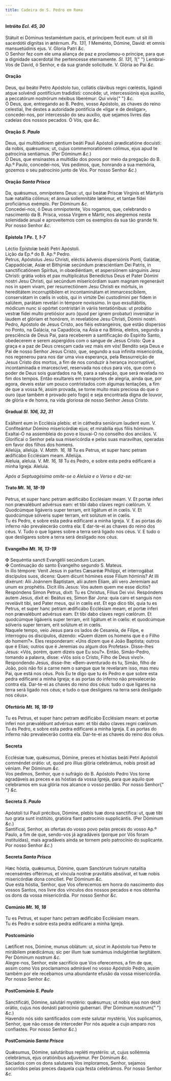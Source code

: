 ```yaml
---
title: Cadeira de S. Pedro em Roma
---
```


<h4 class="text-center">
  Intróito <em>Ecl. 45, 30</em>
</h4>
<div class="container-fluid">
  <div class="row">
    <div class="col-6 dropcaps text-justify">
      Státuit ei Dóminus testaméntum pacis, et príncipem fecit eum: ut sit illi
      sacerdótii dígnitas in ætérnum. <em>Ps. 131, 1</em> Meménto, Dómine,
      David: et omnis mansuetúdinis ejus. V. Gloria Patri <em>&c.</em>
    </div>
    <div class="col-6 dropcaps text-justify">
      O Senhor fez com ele uma aliança de paz e proclamou-o príncipe, para que a
      dignidade sacerdotal lhe pertencesse eternamente. <em>Sl. 131, 1</em>{" "}
      Lembrai-Vos de David, ó Senhor, e da sua grande solicitude. V. Glória ao
      Pai <em>&c.</em>
    </div>
  </div>
</div>

<h4 class="text-center">Oração</h4>
<div class="container-fluid">
  <div class="row">
    <div class="col-6 dropcaps text-justify">
      Deus, qui beáto Petro Apóstolo tuo, collátis clávibus regni cœléstis,
      ligándi atque solvéndi pontifícium tradidísti: concéde; ut, intercessiónis
      ejus auxílio, a peccatórum nostrórum néxibus liberémur: Qui vivis{" "}
      <em>&c.</em>
    </div>
    <div class="col-6 dropcaps text-justify">
      Ó Deus, que, entregando ao B. Pedro, vosso Apóstolo, as chaves do reino
      celestial, lhe destes a autoridade pontifícia de «ligar e de desligar»,
      concedei-nos, por intercessão do seu auxílio, que sejamos livres das
      cadeias dos nossos pecados. Ó Vós, que <em>&c.</em>
    </div>
  </div>
</div>

<h4 class="text-center">
  Oração <em>S. Paulo</em>
</h4>
<div class="container-fluid">
  <div class="row">
    <div class="col-6 dropcaps text-justify">
      Deus, qui multitúdinem géntium beáti Pauli Apóstoli prædicatióne docuísti:
      da nobis, quǽsumus; ut, cujus commemoratiónem cólimus, ejus apud te
      patrocínia sentiámus. (Per Dóminum <em>&c.</em>)
    </div>
    <div class="col-6 dropcaps text-justify">
      Ó Deus, que ensinastes a multidão dos povos por meio da pregação do B.
      Ap.º Paulo, concedei-nos, Vos pedimos, que, honrando a sua memória,
      gozemos o seu patrocínio junto de Vós. Por nosso Senhor <em>&c.</em>)
    </div>
  </div>
</div>

<h4 class="text-center">
  Oração <em>Santa Prisca</em>
</h4>
<div class="container-fluid">
  <div class="row">
    <div class="col-6 dropcaps text-justify">
      Da, quǽsumus, omnípotens Deus: ut, qui beátæ Priscæ Vírginis et Mártyris
      tuæ natalítia cólimus; et ánnua sollemnitáte lætémur, et tantae fídei
      proficiámus exémplo. Per Dóminum <em>&c.</em>
    </div>
    <div class="col-6 dropcaps text-justify">
      Concedei-nos, ó Deus omnipotente, Vos rogamos, que, celebrando o
      nascimento da B. Prisca, vossa Virgem e Mártir, nos alegremos nesta
      solenidade anual e aproveitemos com os exemplos da sua tão grande fé. Por
      nosso Senhor <em>&c.</em>
    </div>
  </div>
</div>

<h4 class="text-center">
  Epístola <em>1 Pe. 1, 1-7</em>
</h4>
<div class="container-fluid">
  <div class="row">
    <div class="col-6 text-justify">Léctio Epístolæ beáti Petri Apóstoli.</div>
    <div class="col-6 text-justify">Lição da Ep.ª do B. Ap.º Pedro.</div>
    <div class="col-6 dropcaps text-justify">
      Petrus, Apóstolus Jesu Christi, eléctis ádvenis dispersiónis Ponti,
      Galátiæ, Cappadóciæ, Asiæ et Bithýniæ secúndum præsciéntiam Dei Patris, in
      sanctificatiónem Spíritus, in obœdiéntiam, et aspersiónem sánguinis Jesu
      Christi: grátia vobis et pax multiplicátus Benedíctus Deus et Pater Dómini
      nostri Jesu Christi, qui secúndum misericórdiam suam magnam regenerávit
      nos in spem vivam, per resurrectiónem Jesu Christi ex mórtuis, in
      hereditátem incorruptíbilem et incontaminátam et immarcescíbilem,
      conservátam in cœlis in vobis, qui in virtúte Dei custodímini per fidem in
      salútem, parátam revelári in témpore novíssimo. In quo exsultábitis,
      módicum nunc si opórtet contristári in váriis tentatiónibus: ut probátio
      vestræ fídei multo pretiósior auro (quod per ignem probatur) inveniátur in
      laudem et glóriam et honórem, in revelatióne Jesu Christi, Dómini nostri.
    </div>
    <div class="col-6 dropcaps text-justify">
      Pedro, Apóstolo de Jesus Cristo, aos fiéis estrangeiros, que estão
      dispersos no Ponto, na Galácia, na Capadócia, na Ásia e na Bitínia,
      eleitos, segundo a presciência de Deus Pai, para receberem a santificação
      do Espírito Santo, obedecerem e serem aspergidos com o sangue de Jesus
      Cristo: Que a graça e a paz de Deus cresçam cada vez mais em vós! Bendito
      seja Deus e Pai de nosso Senhor Jesus Cristo, que, segundo a sua infinita
      misericórdia, nos regenerou para nos dar uma viva esperança, pela
      Ressurreição de Jesus Cristo dos mortos, a fim de nos conduzir à herança
      incorruptível, incontaminada e imarcescível, reservada nos céus para vós,
      que com o poder de Deus sois guardados na fé, para a salvação, que será
      revelada no fim dos tempos. Então exultareis em transportes de alegria,
      ainda que, por agora, deveis estar um pouco contristados com algumas
      tentações, a fim de que a vossa fé, assim provada, se torne muito mais
      preciosa do que o ouro (que também é provado pelo fogo) e seja encontrada
      digna de louvor, de glória e de honra, na vida gloriosa de nosso Senhor
      Jesus Cristo.
    </div>
  </div>
</div>

<h4 class="text-center">
  Gradual <em>Sl. 106, 32, 31</em>
</h4>
<div class="container-fluid">
  <div class="row">
    <div class="col-6 dropcaps text-justify">
      Exáltent eum in Ecclésia plebis: et in cáthedra seniórum laudent eum. V.
      Confiteántur Dómino misericórdiæ ejus; et mirabília ejus fíliis hóminum.
    </div>
    <div class="col-6 dropcaps text-justify">
      Exaltai-O na assembleia do povo e louvai-O no conselho dos anciãos. V.
      Glorificai o Senhor pela sua misericórdia e pelas suas maravilhas,
      operadas em favor dos filhos dos homens.
    </div>
    <div class="col-6 text-justify">
      Allelúja, allelúja. V. <em>Matth. 16, 18</em> Tu es Petrus, et super hanc
      petram ædificábo Ecclésiam meam. Allelúja.
    </div>
    <div class="col-6 text-justify">
      Aleluia, aleluia. V. <em>Mt. 16, 18</em> Tu és Pedro, e sobre esta pedra
      edificarei a minha Igreja. Aleluia.
    </div>
  </div>
</div>

<em>Após a Septuagésima omite-se o Aleluia e o Verso e diz-se:</em>

<h4 class="text-center">
  Trato <em>Mt. 16, 18-19</em>
</h4>
<div class="container-fluid">
  <div class="row">
    <div class="col-6 dropcaps text-justify">
      Petrus, et super hanc petram ædificábo Ecclésiam meam. V. Et portæ ínferi
      non prævalébunt advérsus eam: et tibi dabo claves regni cœlórum. V.
      Quodcúmque ligáveris super terram, erit ligátum et in cœlis. V. Et
      quodcúmque sólveris super terram, erit solútum et in cœlis.
    </div>
    <div class="col-6 dropcaps text-justify">
      Tu és Pedro, e sobre esta pedra edificarei a minha Igreja. V. E as portas
      do inferno não prevalecerão contra ela: E dar-te-ei as chaves do reino dos
      céus. V. Tudo o que ligares sobre a terra será ligado nos céus. V. E tudo
      o que desligares sobre a terra será desligado nos céus.
    </div>
  </div>
</div>

<h4 class="text-center">
  Evangelho <em>Mt. 16, 13-19</em>
</h4>
<div class="container-fluid">
  <div class="row">
    <div class="col-6 text-justify">
      <span class="text-danger">&#10016;</span> Sequéntia sancti Evangélii
      secúndum Lucam.
    </div>
    <div class="col-6 text-justify">
      <span class="text-danger">&#10016;</span> Continuação do santo Evangelho
      segundo S. Mateus.
    </div>
    <div class="col-6 dropcaps text-justify">
      In illo témpore: Venit Jesus in partes Cæsaréæ Philíppi, et interrogábat
      discípulos suos, dicens: Quem dicunt hómines esse Fílium hóminis? At illi
      dixérunt: Alii Joánnem Baptístam, alii autem Elíam, alii vero Jeremíam aut
      unum ex prophétis. Dicit illis Jesus: Vos autem quem me esse dícitis?
      Respóndens Simon Petrus, dixit: Tu es Christus, Fílius Dei vivi.
      Respóndens autem Jesus, dixit ei: Beátus es, Simon Bar Jona: quia caro et
      sanguis non revelávit tibi, sed Pater meus, qui in cœlis est. Et ego dico
      tibi, quia tu es Petrus, et super hanc petram ædificábo Ecclésiam meam, et
      portæ ínferi non prævalébunt advérsus eam. Et tibi dabo claves regni
      cœlórum. Et quodcúmque ligáveris super terram, erit ligátum et in cœlis:
      et quodcúmque sólveris super terram, erit solútum et in cœlis.
    </div>
    <div class="col-6 dropcaps text-justify">
      Naquele tempo, veio Jesus para os lados de Cesareia, de Filipe, e
      interrogou os discípulos, dizendo: «Quem dizem os homens que é o Filho do
      homem?». Eles responderam: «Uns dizem que é João Baptista; outros que é
      Elias; outros que é Jeremias ou algum dos Profetas». Disse-lhes Jesus:
      «Vós, porém, quem dizeis que Eu sou?». Então, Simão-Pedro, tomando a
      palavra, disse: «Vós sois o Cristo, Filho de Deus vivo!». Respondendo
      Jesus, disse-lhe: «Bem-aventurado és tu, Simão, filho de João, pois não
      foi a carne nem o sangue que te revelaram isso, mas meu Pai, que está nos
      céus. Pois Eu te digo que tu és Pedro e que sobre esta pedra edificarei a
      minha Igreja; e as portas do inferno não prevalecerão contra ela.
      Dar-te-ei as chaves do reino dos céus: tudo o que ligares na terra será
      ligado nos céus; e tudo o que desligares na terra será desligado nos
      céus».
    </div>
  </div>
</div>

<h4 class="text-center">
  Ofertório <em>Mt. 16, 18-19</em>
</h4>
<div class="container-fluid">
  <div class="row">
    <div class="col-6 dropcaps text-justify">
      Tu es Petrus, et super hanc petram ædificábo Ecclésiam meam: et portæ
      inferi non prævalébunt advérsus eam: et tibi dabo claves regni cœlórum.
    </div>
    <div class="col-6 dropcaps text-justify">
      Tu és Pedro, e sobre esta pedra edificarei a minha Igreja. E as portas do
      inferno não prevalecerão contra ela. Dar-te-ei as chaves do reino dos
      céus.
    </div>
  </div>
</div>

<h4 class="text-center">Secreta</h4>
<div class="container-fluid">
  <div class="row">
    <div class="col-6 dropcaps text-justify">
      Ecclésiæ tuæ, quǽsumus, Dómine, preces et hóstias beáti Petri Apóstoli
      comméndet orátio: ut, quod pro illíus glória celebrámus, nobis prosit ad
      véniam. Per Dóminum <em>&c.</em>
    </div>
    <div class="col-6 dropcaps text-justify">
      Vos pedimos, Senhor, que o sufrágio do B. Apóstolo Pedro Vos torne
      agradáveis as preces e as hóstias da vossa Igreja, para que aquilo que
      celebramos em sua glória nos alcance o vosso perdão. Por nosso Senhor{" "}
      <em>&c.</em>
    </div>
  </div>
</div>

<h4 class="text-center">
  Secreta <em>S. Paulo</em>
</h4>
<div class="container-fluid">
  <div class="row">
    <div class="col-6 dropcaps text-justify">
      Apóstoli tui Pauli précibus, Dómine, plebis tuæ dona sanctífica: ut, quæ
      tibi tuo grata sunt institúto, gratióra fiant patrocínio supplicántis.
      (Per Dóminum <em>&c.</em>)
    </div>
    <div class="col-6 dropcaps text-justify">
      Santificai, Senhor, as ofertas do vosso povo pelas preces do vosso Ap.º
      Paulo, a fim de que, sendo-vos já agradáveis (porque por Vós foram
      instituídas), mais agradáveis ainda se tornem pelo patrocínio do
      suplicante. Por nosso Senhor <em>&c.</em>)
    </div>
  </div>
</div>

<h4 class="text-center">
  Secreta <em>Santa Prisca</em>
</h4>
<div class="container-fluid">
  <div class="row">
    <div class="col-6 dropcaps text-justify">
      Hæc hóstia, quǽsumus, Dómine, quam Sanctórum tuórum natalítia recenséntes
      offérimus, et víncula nostræ pravitátis absólvat, et tuæ nobis
      misericórdiæ dona concíliet. Per Dóminum <em>&c.</em>
    </div>
    <div class="col-6 dropcaps text-justify">
      Que esta hóstia, Senhor, que Vos oferecemos em honra do nascimento dos
      vossos Santos, nos livre dos vínculos dos nossos pecados e nos obtenha os
      dons da vossa misericórdia. Por nosso Senhor <em>&c.</em>
    </div>
  </div>
</div>

<h4 class="text-center">
  Comúnio <em>Mt. 16, 18</em>
</h4>
<div class="container-fluid">
  <div class="row">
    <div class="col-6 dropcaps text-justify">
      Tu es Petrus, et super hanc petram ædificábo Ecclésiam meam.
    </div>
    <div class="col-6 dropcaps text-justify">
      Tu és Pedro e sobre esta pedra edificarei a minha Igreja.
    </div>
  </div>
</div>

<h4 class="text-center">Postcomúnio</h4>
<div class="container-fluid">
  <div class="row">
    <div class="col-6 dropcaps text-justify">
      Lætíficet nos, Dómine, munus oblátum: ut, sicut in Apóstolo tuo Petro te
      mirábilem prædicámus; sic per illum tuæ sumámus indulgéntiæ largitátem.
      Per Dóminum nostrum <em>&c.</em>
    </div>
    <div class="col-6 dropcaps text-justify">
      Alegre-nos, Senhor, este sacrifício que Vos oferecemos, a fim de que,
      assim como Vos proclamamos admirável no vosso Apóstolo Pedro, assim também
      por ele recebamos uma abundante efusão da vossa misericórdia. Por nosso
      Senhor <em>&c.</em>
    </div>
  </div>
</div>

<h4 class="text-center">
  PostComúnio <em>S. Paulo</em>
</h4>
<div class="container-fluid">
  <div class="row">
    <div class="col-6 dropcaps text-justify">
      Sanctificáti, Dómine, salutári mystério: quǽsumus; ut nobis ejus non desit
      orátio, cujus nos donásti patrocínio gubernari. (Per Dóminum nostrum{" "}
      <em>&c.</em>)
    </div>
    <div class="col-6 dropcaps text-justify">
      Havendo nós sido santificados com este salutar mystério, Vos suplicamos,
      Senhor, que não cesse de interceder Por nós aquele a cujo amparo nos
      confiastes. Por nosso Senhor <em>&c.</em>)
    </div>
  </div>
</div>

<h4 class="text-center">
  PostComúnio <em>Santa Prisca</em>
</h4>
<div class="container-fluid">
  <div class="row">
    <div class="col-6 dropcaps text-justify">
      Quǽsumus, Dómine, salutáribus repléti mystériis: ut, cujus sollémnia
      celebrámus, ejus oratiónibus adjuvémur. Per Dóminum <em>&c.</em>
    </div>
    <div class="col-6 dropcaps text-justify">
      Saciados com os dons salutares Vos imploramos, Senhor, sejamos socorridos
      pelas preces daquela cuja festa celebrámos. Por nosso Senhor <em>&c.</em>
    </div>
  </div>
</div>
